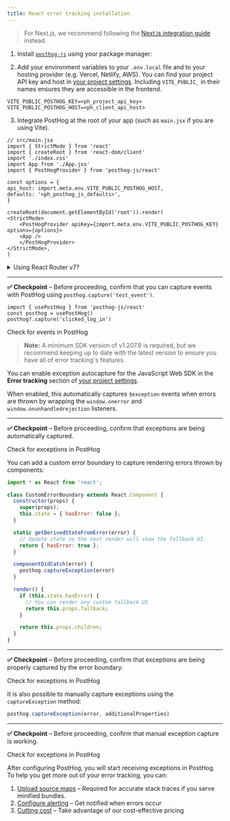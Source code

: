 ```yaml
---
title: React error tracking installation
---
```




> For Next.js, we recommend following the [Next.js integration guide](/docs/integrate/next-js) instead.

<Steps>
<Step title="Installing PostHog React SDK" subtitle="Your goal in this step: Install the PostHog React SDK." badge="required">


1. Install [`posthog-js`](https://github.com/posthog/posthog-js) using your package manager:

<InstallWebPackageManagers />

2. Add your environment variables to your `.env.local` file and to your hosting provider (e.g. Vercel, Netlify, AWS). You can find your project API key and host in [your project settings](https://us.posthog.com/settings/project). Including `VITE_PUBLIC_` in their names ensures they are accessible in the frontend.

```shell file=.env.local
VITE_PUBLIC_POSTHOG_KEY=<ph_project_api_key>
VITE_PUBLIC_POSTHOG_HOST=<ph_client_api_host>
```

3. Integrate PostHog at the root of your app (such as `main.jsx` if you are using Vite).

```react
// src/main.jsx
import { StrictMode } from 'react'
import { createRoot } from 'react-dom/client'
import './index.css'
import App from './App.jsx'
import { PostHogProvider } from 'posthog-js/react'

const options = {
api_host: import.meta.env.VITE_PUBLIC_POSTHOG_HOST,
defaults: '<ph_posthog_js_defaults>',
}

createRoot(document.getElementById('root')).render(
<StrictMode>
    <PostHogProvider apiKey={import.meta.env.VITE_PUBLIC_POSTHOG_KEY} options={options}>
    <App />
    </PostHogProvider>
</StrictMode>,
)
```

<details>
<summary>Using React Router v7?</summary>

You need to set `posthog-js` and `posthog-js/react` as external packages in your `vite.config.ts` file to avoid SSR errors.

```ts file=vite.config.ts
// ... imports

export default defineConfig({
    plugins: [tailwindcss(), reactRouter(), tsconfigPaths()],
    ssr: {
    noExternal: ['posthog-js', 'posthog-js/react']
    }
});
``` 

See our [Remix docs](/docs/libraries/remix) for more details.
</details>

--- 

**✅ Checkpoint** – Before proceeding, confirm that you can capture events with PostHog using `posthog.capture('test_event')`.

```tsx
import { usePostHog } from 'posthog-js/react'
const posthog = usePostHog()
posthog?.capture('clicked_log_in')
```

<div className="mt-4 mb-2">
  <CallToAction type="primary" to="https://us.posthog.com/activity/explore">
    Check for events in PostHog
  </CallToAction>
</div>

</Step>

<Step title="Setting up exception autocapture" subtitle="Your goal in this step: Enable automatic exception tracking for your React application." badge="required">

> **Note:** A minimum SDK version of v1.207.8 is required, but we recommend keeping up to date with the latest version to ensure you have all of error tracking's features.

You can enable exception autocapture for the JavaScript Web SDK in the **Error tracking** section of [your project settings](https://us.posthog.com/settings/project-error-tracking#exception-autocapture). 

When enabled, this automatically captures `$exception` events when errors are thrown by wrapping the `window.onerror` and `window.onunhandledrejection` listeners.

--- 

**✅ Checkpoint** – Before proceeding, confirm that exceptions are being automatically captured.

<div className="mt-4 mb-2">
  <CallToAction type="primary" to="https://us.posthog.com/activity/explore">
    Check for exceptions in PostHog
  </CallToAction>
</div>

</Step>
<Step title="Setting up error boundaries" subtitle="Your goal in this step: Capturing errors with error boundaries." badge="optional">

You can add a custom error boundary to capture rendering errors thrown by components:

```javascript
import * as React from 'react';

class CustomErrorBoundary extends React.Component {
  constructor(props) {
    super(props);
    this.state = { hasError: false };
  }

  static getDerivedStateFromError(error) {
    // Update state so the next render will show the fallback UI.
    return { hasError: true };
  }

  componentDidCatch(error) {
    posthog.captureException(error)
  }

  render() {
    if (this.state.hasError) {
      // You can render any custom fallback UI
      return this.props.fallback;
    }

    return this.props.children;
  }
}
```

--- 

**✅ Checkpoint** – Before proceeding, confirm that exceptions are being properly captured by the error boundary.

<div className="mt-4 mb-2">
  <CallToAction type="primary" to="https://us.posthog.com/activity/explore">
    Check for exceptions in PostHog
  </CallToAction>
</div>

</Step>
<Step title="Manually capturing exceptions" subtitle="Your goal in this step: Manually capture exceptions in your React application." badge="optional">

It is also possible to manually capture exceptions using the `captureException` method:

```js
posthog.captureException(error, additionalProperties)
```

--- 

**✅ Checkpoint** – Before proceeding, confirm that manual exception capture is working.

<div className="mt-4 mb-2">
  <CallToAction type="primary" to="https://us.posthog.com/activity/explore">
    Check for exceptions in PostHog
  </CallToAction>
</div>

</Step>
<Step title="Next steps">

After configuring PostHog, you will start receiving exceptions in PostHog. To help you get more out of your error tracking, you can:

1. [Upload source maps](/docs/error-tracking/upload-source-maps) – Required for accurate stack traces if you serve minified bundles.
2. [Configure alerting](/docs/error-tracking/alerts) – Get notified when errors occur
3. [Cutting cost](/docs/error-tracking/cutting-costs) – Take advantage of our cost-effective pricing

</Step>
</Steps> 